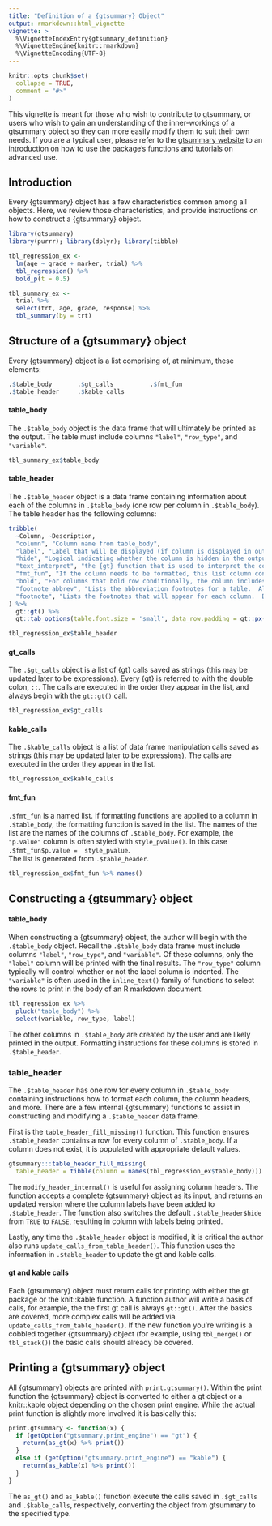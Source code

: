 ```yaml
---
title: "Definition of a {gtsummary} Object"
output: rmarkdown::html_vignette
vignette: >
  %\VignetteIndexEntry{gtsummary_definition}
  %\VignetteEngine{knitr::rmarkdown}
  %\VignetteEncoding{UTF-8}
---
```


```r
knitr::opts_chunk$set(
  collapse = TRUE,
  comment = "#>"
)
```

This vignette is meant for those who wish to contribute to gtsummary, or users who wish to gain an understanding of the inner-workings of a gtsummary object so they can more easily modify them to suit their own needs.
If you are a typical user, please refer to the [gtsummary website](http://www.danieldsjoberg.com/gtsummary/) to an introduction on how to use the package's functions and tutorials on advanced use.

## Introduction

Every {gtsummary} object has a few characteristics common among all objects.
Here, we review those characteristics, and provide instructions on how to construct a {gtsummary} object.

```r
library(gtsummary)
library(purrr); library(dplyr); library(tibble)

tbl_regression_ex <-
  lm(age ~ grade + marker, trial) %>%
  tbl_regression() %>%
  bold_p(t = 0.5) 

tbl_summary_ex <-
  trial %>%
  select(trt, age, grade, response) %>%
  tbl_summary(by = trt)
```

## Structure of a {gtsummary} object

Every {gtsummary} object is a list comprising of, at minimum, these elements:

```r
.$table_body       .$gt_calls          .$fmt_fun
.$table_header     .$kable_calls     
```

#### table_body

The `.$table_body` object is the data frame that will ultimately be printed as the output.
The table must include columns `"label"`, `"row_type"`, and `"variable"`.

```r
tbl_summary_ex$table_body
```

#### table_header

The `.$table_header` object is a data frame containing information about each of the columns in `.$table_body` (one row per column in `.$table_body`).
The table header has the following columns:

```r
tribble(
  ~Column, ~Description,
  "column", "Column name from table_body",
  "label", "Label that will be displayed (if column is displayed in output)",
  "hide", "Logical indicating whether the column is hidden in the output",
  "text_interpret", "the {gt} function that is used to interpret the column label",
  "fmt_fun", "If the column needs to be formatted, this list column contains the function that performs the formatting.  Note, this is the function object; not the character name of a function.",
  "bold", "For columns that bold row conditionally, the column includes the threshold to bold below.  The most common use for this is to bold p-value below a threshold.",
  "footnote_abbrev", "Lists the abbreviation footnotes for a table.  All abbreviation footnotes are collated into a single footnote.  For example, 'OR = Odds Ratio' and 'CI = Confidence Interval' appear in a single footnote.",
  "footnote", "Lists the footnotes that will appear for each column.  Duplicates abbreviations will appear once."
) %>%
  gt::gt() %>%
  gt::tab_options(table.font.size = 'small', data_row.padding = gt::px(1))

```

```r
tbl_regression_ex$table_header
```

#### gt_calls

The `.$gt_calls` object is a list of {gt} calls saved as strings (this may be updated later to be expressions).
Every {gt} is referred to with the double colon, `::`.
The calls are executed in the order they appear in the list, and always begin with the `gt::gt()` call.

```r
tbl_regression_ex$gt_calls
```


#### kable_calls

The `.$kable_calls` object is a list of data frame manipulation calls saved as strings (this may be updated later to be expressions).
The calls are executed in the order they appear in the list.

```r
tbl_regression_ex$kable_calls
```

#### fmt_fun

`.$fmt_fun` is a named list.  If formatting functions are applied to a column in `.$table_body`, the formatting function is saved in the list.
The names of the list are the names of the columns of `.$table_body`.
For example, the `"p.value"` column is often styled with `style_pvalue()`.
In this case `.$fmt_fun$p.value =  style_pvalue`.  
The list is generated from `.$table_header`.

```r
tbl_regression_ex$fmt_fun %>% names()
```

## Constructing a {gtsummary} object

#### table_body

When constructing a {gtsummary} object, the author will begin with the `.$table_body` object.
Recall the `.$table_body` data frame must include columns `"label"`, `"row_type"`, and `"variable"`.
Of these columns, only the `"label"` column will be printed with the final results.
The `"row_type"` column typically will control whether or not the label column is indented.
The `"variable"` is often used in the `inline_text()` family of functions to select the rows to print in the body of an R markdown document.

```r
tbl_regression_ex %>%
  pluck("table_body") %>%
  select(variable, row_type, label)
```

The other columns in `.$table_body` are created by the user and are likely printed in the output.
Formatting instructions for these columns is stored in `.$table_header`.

### table_header

The `.$table_header` has one row for every column in `.$table_body` containing instructions how to format each column, the column headers, and more.
There are a few internal {gtsummary} functions to assist in constructing and modifying a `.$table_header` data frame.

First is the `table_header_fill_missing()` function.
This function ensures `.$table_header` contains a row for every column of `.$table_body`.
If a column does not exist, it is populated with appropriate default values.

```r
gtsummary:::table_header_fill_missing(
  table_header = tibble(column = names(tbl_regression_ex$table_body))) 
```

The `modify_header_internal()` is useful for assigning column headers.
The function accepts a complete {gtsummary} object as its input, and returns an updated version where the column labels have been added to `.$table_header`.
The function also switches the default `.$table_header$hide` from `TRUE` to `FALSE`, resulting in column with labels being printed.

Lastly, any time the `.$table_header` object is modified, it is critical the author also runs `update_calls_from_table_header()`.
This function uses the information in `.$table_header` to update the gt and kable calls.

#### gt and kable calls

Each {gtsummary} object must return calls for printing with either the gt package or the knit::kable function.
A function author will write a basis of calls, for example, the the first gt call is always `gt::gt()`.
After the basics are covered, more complex calls will be added via `update_calls_from_table_header()`.
If the new function you're writing is a cobbled together {gtsummary} object (for example, using `tbl_merge()` or `tbl_stack()`) the basic calls should already be covered.

## Printing a {gtsummary} object

All {gtsummary} objects are printed with `print.gtsummary()`.
Within the print function the {gtsummary} object is converted to either a gt object or a knitr::kable object depending on the chosen print engine.
While the actual print function is slightly more involved it is basically this:

```r
print.gtsummary <- function(x) {
  if (getOption("gtsummary.print_engine") == "gt") {
    return(as_gt(x) %>% print())
  }
  else if (getOption("gtsummary.print_engine") == "kable") {
    return(as_kable(x) %>% print())
  }
}

```

The `as_gt()` and `as_kable()` function execute the calls saved in `.$gt_calls` and `.$kable_calls`, respectively, converting the object from gtsummary to the specified type.
